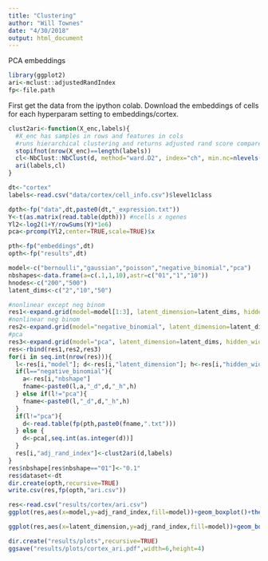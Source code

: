 ```yaml
---
title: "Clustering"
author: "Will Townes"
date: "4/30/2018"
output: html_document
---
```


PCA embeddings

```r
library(ggplot2)
ari<-mclust::adjustedRandIndex
fp<-file.path
```

First get the data from the ipython colab. Download the embeddings of cells for each hyperparam setting to embeddings/cortex.

```r
clust2ari<-function(X_enc,labels){
  #X_enc has samples in rows and features in cols
  #runs hierarchical clustering and returns adjusted rand score compared to labels
  stopifnot(nrow(X_enc)==length(labels))
  cl<-NbClust::NbClust(d, method="ward.D2", index="ch", min.nc=nlevels(labels), max.nc=nlevels(labels))$Best.partition
  ari(labels,cl)
}

dt<-"cortex"
labels<-read.csv("data/cortex/cell_info.csv")$level1class

dpth<-fp("data",dt,paste0(dt,"_expression.txt"))
Y<-t(as.matrix(read.table(dpth))) #ncells x ngenes
Yl2<-log2(1+Y/rowSums(Y)*1e6)
pca<-prcomp(Yl2,center=TRUE,scale=TRUE)$x

pth<-fp("embeddings",dt)
opth<-fp("results",dt)

model<-c("bernoulli","gaussian","poisson","negative_binomial","pca")
nbshapes<-data.frame(a=c(.1,1,10),astr=c("01","1","10"))
hnodes<-c("200","500")
latent_dims<-c("2","10","50")

#nonlinear except neg binom
res1<-expand.grid(model=model[1:3], latent_dimension=latent_dims, hidden_width=hnodes, nbshape=NA, adj_rand_index=NA)
#nonlinear neg binom
res2<-expand.grid(model="negative_binomial", latent_dimension=latent_dims, hidden_width=hnodes, nbshape=nbshapes$astr, adj_rand_index=NA)
#pca
res3<-expand.grid(model="pca", latent_dimension=latent_dims, hidden_width=NA,nbshape=NA,adj_rand_index=NA)
res<-rbind(res1,res2,res3)
for(i in seq.int(nrow(res))){
  l<-res[i,"model"]; d<-res[i,"latent_dimension"]; h<-res[i,"hidden_width"]
  if(l=="negative_binomial"){
    a<-res[i,"nbshape"]
    fname<-paste0(l,a,"_d",d,"_h",h)
  } else if(l!="pca"){
    fname<-paste0(l,"_d",d,"_h",h)
  }
  if(l!="pca"){
    d<-read.table(fp(pth,paste0(fname,".txt")))
  } else {
    d<-pca[,seq.int(as.integer(d))]
  }
  res[i,"adj_rand_index"]<-clust2ari(d,labels)
}
res$nbshape[res$nbshape=="01"]<-"0.1"
res$dataset<-dt
dir.create(opth,recursive=TRUE)
write.csv(res,fp(opth,"ari.csv"))
```

```r
res<-read.csv("results/cortex/ari.csv")
ggplot(res,aes(x=model,y=adj_rand_index,fill=model))+geom_boxplot()+theme_bw()

ggplot(res,aes(x=latent_dimension,y=adj_rand_index,fill=model))+geom_boxplot()+theme_bw()

dir.create("results/plots",recursive=TRUE)
ggsave("results/plots/cortex_ari.pdf",width=6,height=4)
```
